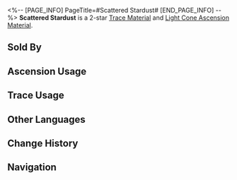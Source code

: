 <%-- [PAGE_INFO]
PageTitle=#Scattered Stardust#
[END_PAGE_INFO] --%>
{{Item Infobox
|id          = 110211
|image       = Item Scattered Stardust.png{{subst:void|<!--$UPLOAD:<<SpriteOutput/ItemFigures/110211.png>-<Item Scattered Stardust.png>-<Item Icons>>-->}}
|type        = Trace Material
|type2       = Light Cone Ascension Material
|invCategory = Upgrade Materials
|rarity      = 2
|effect      = 
|description = The dust that falls from the Amber Lord's body when they swing the divine hammer. Used to level up Traces slightly for {{Color|h|Preservation}} characters.
|source1     = [[Calyx: Clock Studios Theme Park]]
|source2     = [[Embers Exchange]]
|source3     = [[Omni-Synthesizer]] &mdash; Material Exchange
}}
{{Description|The guards at Pier Point have never left their posts on Qlipoth's orbit, simply waiting for a miracle that only occurs once in decades or even centuries &mdash; How stardust splutters up like countless raindrops the moment the giant hammer falls.<br /><br />''"The stardust are simply insignificant dust to the Amber Lord, but to us, every speck of it contains the essence of Preservation."''}}
'''Scattered Stardust''' is a 2-star [[Trace Material]] and [[Light Cone Ascension Material]].

==Sold By==
{{Shop Availability}}

==Ascension Usage==
{{Ascension Usage}}

==Trace Usage==
{{Trace Usage}}

==Other Languages==
{{Other Languages
|en   = Scattered Stardust
|zhs  = 散逸星砂
|zht  = 散逸星砂
|ja   = 散らばった星の砂
|ko   = 흩어진 별모래
|es   = Polvo estelar disperso
|fr   = Poussière d'étoiles éparse
|ru   = Рассеянная звёздная пыль
|th   = Scattered Stardust
|vi   = Bụi Sao Phân Tán
|de   = Verstreuter Sternenstaub
|id   = Scattered Stardust
|pt   = Poeira Estelar Dispersa
}}

==Change History==
{{Change History|2.1}}

==Navigation==
{{Upgrade Material Navbox}}